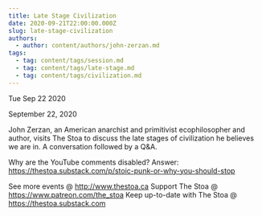 ```yaml
---
title: Late Stage Civilization
date: 2020-09-21T22:00:00.000Z
slug: late-stage-civilization
authors:
  - author: content/authors/john-zerzan.md
tags:
  - tag: content/tags/session.md
  - tag: content/tags/late-stage.md
  - tag: content/tags/civilization.md
---
```






Tue Sep 22 2020

September 22, 2020

John Zerzan, an American anarchist and primitivist ecophilosopher and author, visits The Stoa to discuss the late stages of civilization he believes we are in. A conversation followed by a Q&A.

Why are the YouTube comments disabled? Answer: https://thestoa.substack.com/p/stoic-punk-or-why-you-should-stop

See more events @ http://www.thestoa.ca
Support The Stoa @ https://www.patreon.com/the_stoa
Keep up-to-date with The Stoa @ https://thestoa.substack.com


